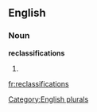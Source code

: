 
==English==

===Noun===
'''reclassifications'''

# {{plural of|[[reclassification]]}}

[[Category:English plurals]]

[[fr:reclassifications]]